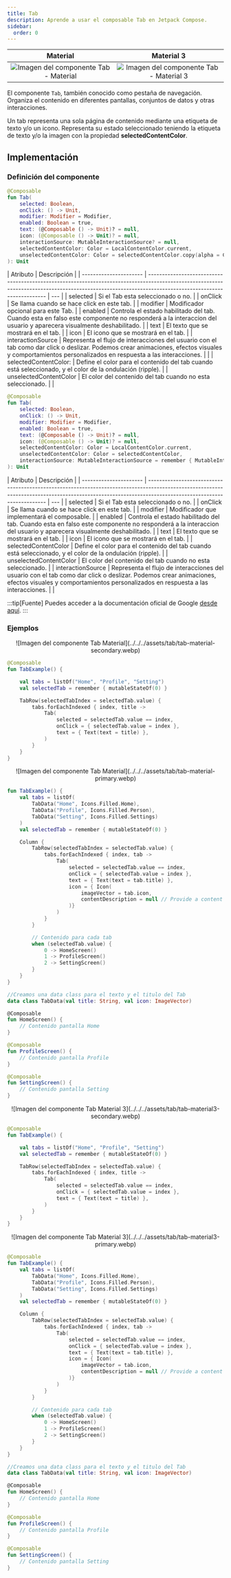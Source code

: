 ```yaml
---
title: Tab
description: Aprende a usar el composable Tab en Jetpack Compose.
sidebar:
  order: 0
---
```



[comment]: <> (La ruta siempre será assets/nombeComponente/componente-header.webp)

|                                         Material                                         |                                         Material 3                                          |
| :--------------------------------------------------------------------------------------: | :-----------------------------------------------------------------------------------------: |
| ![Imagen del componente Tab - Material](../../../assets/tab/tab-material-secondary.webp) | ![Imagen del componente Tab - Material 3](../../../assets/tab/tab-material3-secondary.webp) |

El componente `Tab`, también conocido como pestaña de navegación. Organiza el contenido en diferentes pantallas, conjuntos de datos y otras interacciones.

Un tab representa una sola página de contenido mediante una etiqueta de texto y/o un icono. Representa su estado seleccionado teniendo la etiqueta de texto y/o la imagen con la propiedad **selectedContentColor**.

## Implementación

### Definición del componente

[comment]: <> (Añade un `TabItem` por cada tipo de implementación que tenga)

<Tabs>
<TabItem label="Material">

```kotlin frame="terminal"
@Composable
fun Tab(
    selected: Boolean,
    onClick: () -> Unit,
    modifier: Modifier = Modifier,
    enabled: Boolean = true,
    text: (@Composable () -> Unit)? = null,
    icon: (@Composable () -> Unit)? = null,
    interactionSource: MutableInteractionSource? = null,
    selectedContentColor: Color = LocalContentColor.current,
    unselectedContentColor: Color = selectedContentColor.copy(alpha = ContentAlpha.medium)
): Unit
```

| Atributo               | Descripción                                                                                                                                                                                           |
| ---------------------- | ----------------------------------------------------------------------------------------------------------------------------------------------------------------------------------------------------- | --- |
| selected               | Si el Tab esta seleccionado o no.                                                                                                                                                                     |
| onClick                | Se llama cuando se hace click en este tab.                                                                                                                                                            |
| modifier               | Modificador opcional para este Tab.                                                                                                                                                                   |
| enabled                | Controla el estado habilitado del tab. Cuando esta en falso este componente no responderá a la interaccion del usuario y aparecera visualmente deshabilitado.                                         |
| text                   | El texto que se mostrará en el tab.                                                                                                                                                                   |
| icon                   | El icono que se mostrará en el tab.                                                                                                                                                                   |
| interactionSource      | Representa el flujo de interacciones del usuario con el tab como dar click o deslizar. Podemos crear animaciones, efectos visuales y comportamientos personalizados en respuesta a las interacciones. |     |
| selectedContentColor:  | Define el color para el contenido del tab cuando está seleccionado, y el color de la ondulación (ripple).                                                                                             |
| unselectedContentColor | El color del contenido del tab cuando no esta seleccionado.                                                                                                                                           |     |

</TabItem>
<TabItem label="Material 3">

```kotlin frame="terminal"
@Composable
fun Tab(
    selected: Boolean,
    onClick: () -> Unit,
    modifier: Modifier = Modifier,
    enabled: Boolean = true,
    text: (@Composable () -> Unit)? = null,
    icon: (@Composable () -> Unit)? = null,
    selectedContentColor: Color = LocalContentColor.current,
    unselectedContentColor: Color = selectedContentColor,
    interactionSource: MutableInteractionSource = remember { MutableInteractionSource() }
): Unit
```

| Atributo               | Descripción                                                                                                                                                                                           |
| ---------------------- | ----------------------------------------------------------------------------------------------------------------------------------------------------------------------------------------------------- | --- |
| selected               | Si el Tab esta seleccionado o no.                                                                                                                                                                     |
| onClick                | Se llama cuando se hace click en este tab.                                                                                                                                                            |
| modifier               | Modificador que implementará el composable.                                                                                                                                                           |
| enabled                | Controla el estado habilitado del tab. Cuando esta en falso este componente no responderá a la interaccion del usuario y aparecera visualmente deshabilitado.                                         |
| text                   | El texto que se mostrará en el tab.                                                                                                                                                                   |
| icon                   | El icono que se mostrará en el tab.                                                                                                                                                                   |
| selectedContentColor   | Define el color para el contenido del tab cuando está seleccionado, y el color de la ondulación (ripple).                                                                                             |
| unselectedContentColor | El color del contenido del tab cuando no esta seleccionado.                                                                                                                                           |
| interactionSource      | Representa el flujo de interacciones del usuario con el tab como dar click o deslizar. Podemos crear animaciones, efectos visuales y comportamientos personalizados en respuesta a las interacciones. |     |

</TabItem>
</Tabs>

[comment]: <> (No modifiques el tip)

:::tip[Fuente]
Puedes acceder a la documentación oficial de Google
[desde aquí](<https://developer.android.com/reference/kotlin/androidx/compose/material3/package-summary#Tab(kotlin.Boolean,kotlin.Function0,androidx.compose.ui.Modifier,kotlin.Boolean,kotlin.Function0,kotlin.Function0,androidx.compose.ui.graphics.Color,androidx.compose.ui.graphics.Color,androidx.compose.foundation.interaction.MutableInteractionSource)>).
:::

### Ejemplos

<Tabs>
<TabItem label="Material">

<center>
  ![Imagen del componente Tab
  Material](../../../assets/tab/tab-material-secondary.webp)
</center>

```kotlin frame="terminal"
@Composable
fun TabExample() {

    val tabs = listOf("Home", "Profile", "Setting")
    val selectedTab = remember { mutableStateOf(0) }

    TabRow(selectedTabIndex = selectedTab.value) {
        tabs.forEachIndexed { index, title ->
            Tab(
                selected = selectedTab.value == index,
                onClick = { selectedTab.value = index },
                text = { Text(text = title) },
            )
        }
    }
}

```

<center>
  ![Imagen del componente Tab
  Material](../../../assets/tab/tab-material-primary.webp)
</center>

```kotlin frame="terminal"
fun TabExample() {
    val tabs = listOf(
        TabData("Home", Icons.Filled.Home),
        TabData("Profile", Icons.Filled.Person),
        TabData("Setting", Icons.Filled.Settings)
    )
    val selectedTab = remember { mutableStateOf(0) }

    Column {
        TabRow(selectedTabIndex = selectedTab.value) {
            tabs.forEachIndexed { index, tab ->
                Tab(
                    selected = selectedTab.value == index,
                    onClick = { selectedTab.value = index },
                    text = { Text(text = tab.title) },
                    icon = { Icon(
                        imageVector = tab.icon,
                        contentDescription = null // Provide a content description if needed
                    )}
                )
            }
        }

        // Contenido para cada tab
        when (selectedTab.value) {
            0 -> HomeScreen()
            1 -> ProfileScreen()
            2 -> SettingScreen()
        }
    }
}

//Creamos una data class para el texto y el titulo del Tab
data class TabData(val title: String, val icon: ImageVector)

@Composable
fun HomeScreen() {
    // Contenido pantalla Home
}

@Composable
fun ProfileScreen() {
    // Contenido pantalla Profile
}

@Composable
fun SettingScreen() {
    // Contenido pantalla Setting
}

```

</TabItem>
<TabItem label="Material 3">

<center>
  ![Imagen del componente Tab Material
  3](../../../assets/tab/tab-material3-secondary.webp)
</center>

```kotlin frame="terminal"
@Composable
fun TabExample() {

    val tabs = listOf("Home", "Profile", "Setting")
    val selectedTab = remember { mutableStateOf(0) }

    TabRow(selectedTabIndex = selectedTab.value) {
        tabs.forEachIndexed { index, title ->
            Tab(
                selected = selectedTab.value == index,
                onClick = { selectedTab.value = index },
                text = { Text(text = title) },
            )
        }
    }
}
```

<center>
  ![Imagen del componente Tab Material
  3](../../../assets/tab/tab-material3-primary.webp)
</center>

```kotlin frame="terminal"
@Composable
fun TabExample() {
    val tabs = listOf(
        TabData("Home", Icons.Filled.Home),
        TabData("Profile", Icons.Filled.Person),
        TabData("Setting", Icons.Filled.Settings)
    )
    val selectedTab = remember { mutableStateOf(0) }

    Column {
        TabRow(selectedTabIndex = selectedTab.value) {
            tabs.forEachIndexed { index, tab ->
                Tab(
                    selected = selectedTab.value == index,
                    onClick = { selectedTab.value = index },
                    text = { Text(text = tab.title) },
                    icon = { Icon(
                        imageVector = tab.icon,
                        contentDescription = null // Provide a content description if needed
                    )}
                )
            }
        }

        // Contenido para cada tab
        when (selectedTab.value) {
            0 -> HomeScreen()
            1 -> ProfileScreen()
            2 -> SettingScreen()
        }
    }
}

//Creamos una data class para el texto y el titulo del Tab
data class TabData(val title: String, val icon: ImageVector)

@Composable
fun HomeScreen() {
    // Contenido pantalla Home
}

@Composable
fun ProfileScreen() {
    // Contenido pantalla Profile
}

@Composable
fun SettingScreen() {
    // Contenido pantalla Setting
}
```

</TabItem>
</Tabs>
